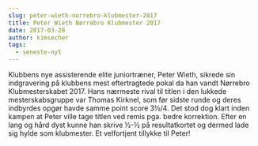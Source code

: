 ```yaml
---
slug: peter-wieth-norrebro-klubmester-2017
title: Peter Wieth Nørrebro Klubmester 2017
date: 2017-03-28
author: kimsecher
tags:
  - seneste-nyt
---
```

Klubbens nye assisterende elite juniortræner, Peter Wieth, sikrede sin indgravering på klubbens mest eftertragtede pokal da han vandt Nørrebro Klubmesterskabet 2017. Hans nærmeste rival til titlen i den lukkede mesterskabsgruppe var Thomas Kirknel, som før sidste runde og deres indbyrdes opgør havde samme point score 3½/4. Det stod dog klart inden kampen at Peter ville tage titlen ved remis pga. bedre korrektion. Efter en lang og hård dyst kunne han skrive ½-½ på resultatkortet og dermed lade sig hylde som klubmester. Et velfortjent tillykke til Peter!
